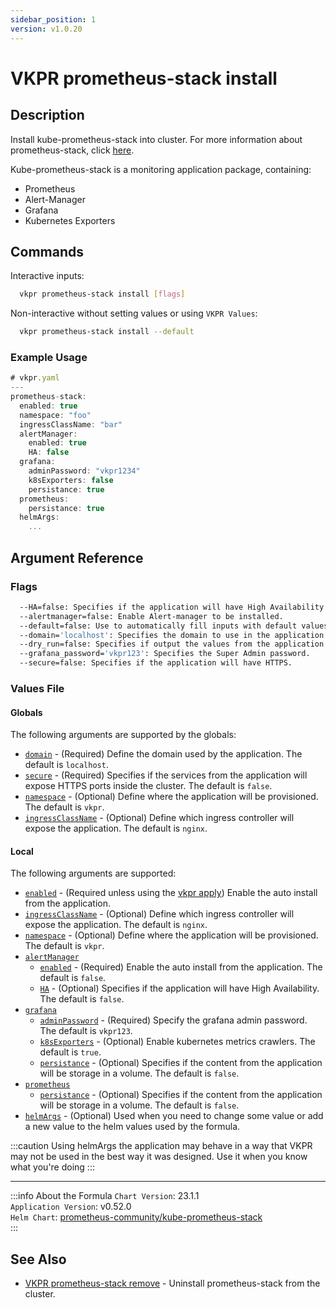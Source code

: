 ```yaml
---
sidebar_position: 1
version: v1.0.20
---
```


# VKPR prometheus-stack install

## Description

Install kube-prometheus-stack into cluster. For more information about prometheus-stack, click [here](https://github.com/prometheus-community/helm-charts/tree/main/charts/kube-prometheus-stack).

Kube-prometheus-stack is a monitoring application package, containing:

- Prometheus
- Alert-Manager
- Grafana
- Kubernetes Exporters

## Commands

Interactive inputs:

```bash
  vkpr prometheus-stack install [flags]
```

Non-interactive without setting values or using `VKPR Values`:

```bash
  vkpr prometheus-stack install --default
```

### Example Usage

```jsx title="vkpr prometheus-stack install --default"
# vkpr.yaml
---
prometheus-stack:
  enabled: true
  namespace: "foo"
  ingressClassName: "bar"
  alertManager:
    enabled: true
    HA: false
  grafana:
    adminPassword: "vkpr1234"
    k8sExporters: false
    persistance: true
  prometheus:
    persistance: true
  helmArgs:
    ...
```

## Argument Reference

### Flags

```sh
  --HA=false: Specifies if the application will have High Availability.
  --alertmanager=false: Enable Alert-manager to be installed.
  --default=false: Use to automatically fill inputs with default values.
  --domain='localhost': Specifies the domain to use in the application.
  --dry_run=false: Specifies if output the values from the application.
  --grafana_password='vkpr123': Specifies the Super Admin password.
  --secure=false: Specifies if the application will have HTTPS.
```

### Values File

#### Globals

The following arguments are supported by the globals:

- [`domain`](#argument-reference) - (Required) Define the domain used by the application. The default is `localhost`.
- [`secure`](#argument-reference) - (Required) Specifies if the services from the application will expose HTTPS ports inside the cluster. The default is `false`.
- [`namespace`](#argument-reference) - (Optional) Define where the application will be provisioned. The default is `vkpr`.
- [`ingressClassName`](#argument-reference) - (Optional) Define which ingress controller will expose the application. The default is `nginx`.

#### Local

The following arguments are supported:

- [`enabled`](#argument-reference) - (Required unless using the [vkpr apply](/docs/commands/apply)) Enable the auto install from the application.
- [`ingressClassName`](#argument-reference) - (Optional) Define which ingress controller will expose the application. The default is `nginx`.
- [`namespace`](#argument-reference) - (Optional) Define where the application will be provisioned. The default is `vkpr`.
- [`alertManager`](#argument-reference)
  - [`enabled`](#argument-reference) - (Required) Enable the auto install from the application. The default is `false`.
  - [`HA`](#argument-reference) - (Optional) Specifies if the application will have High Availability. The default is `false`.
- [`grafana`](#argument-reference)
  - [`adminPassword`](#argument-reference) - (Required) Specify the grafana admin password. The default is `vkpr123`.
  - [`k8sExporters`](#argument-reference) - (Optional) Enable kubernetes metrics crawlers. The default is `true`.
  - [`persistance`](#argument-reference) - (Optional) Specifies if the content from the application will be storage in a volume. The default is `false`.
- [`prometheus`](#argument-reference)
  - [`persistance`](#argument-reference) - (Optional) Specifies if the content from the application will be storage in a volume. The default is `false`.
- [`helmArgs`](#argument-reference) - (Optional) Used when you need to change some value or add a new value to the helm values used by the formula.

:::caution
Using helmArgs the application may behave in a way that VKPR may not be used in the best way it was designed.
Use it when you know what you're doing
:::

---

:::info About the Formula
`Chart Version`: 23.1.1 <br/>
`Application Version`: v0.52.0 <br/>
`Helm Chart`: [prometheus-community/kube-prometheus-stack](https://artifacthub.io/packages/helm/prometheus-community/kube-prometheus-stack) <br/>
:::

## See Also

- [VKPR prometheus-stack remove](/docs/commands/prometheus-stack/remove) - Uninstall prometheus-stack from the cluster.
